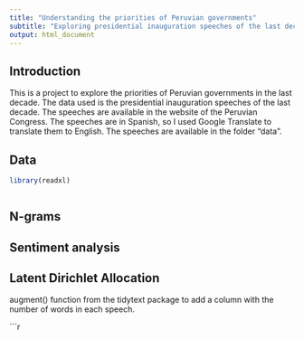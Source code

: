 ```yaml
---
title: "Understanding the priorities of Peruvian governments"
subtitle: "Exploring presidential inauguration speeches of the last decade"
output: html_document
---
```


## Introduction

This is a project to explore the priorities of Peruvian governments in the last decade. The data used is the presidential inauguration speeches of the last decade. The speeches are available in the website of the Peruvian Congress. The speeches are in Spanish, so I used Google Translate to translate them to English. The speeches are available in the folder "data".

## Data

```r
library(readxl)
```

```r

```


## N-grams 

## Sentiment analysis

## Latent Dirichlet Allocation
augment() function from the tidytext package to add a column with the number of words in each speech.

```r
